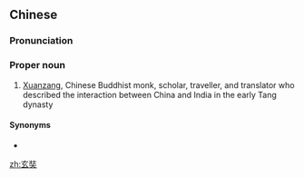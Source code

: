 ==Chinese==
{{zh-forms}}

===Pronunciation===
{{zh-pron
|m=Xuánzàng,Xuánzhuāng,2nb=common variant
|c=jyun4 zong6
|cat=propn
}}

===Proper noun===
{{zh-proper noun}}

# [[w:Xuanzang|Xuanzang]], Chinese Buddhist monk, scholar, traveller, and translator who described the interaction between China and India in the early Tang dynasty

====Synonyms====
* {{zh-l|三藏}}

[[zh:玄奘]]

{{zh-cat|Individuals}}